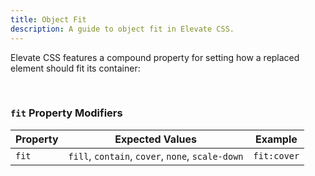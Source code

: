 ```yaml
---
title: Object Fit
description: A guide to object fit in Elevate CSS.
---
```


Elevate CSS features a compound property for setting how a replaced element should fit its container:

<br/>

### `fit` Property Modifiers

| Property   | Expected Values | Example     |
|------------|--------------------|-----------------------|
| `fit` |  `fill`, `contain`, `cover`, `none`, `scale-down` |  `fit:cover`  |

